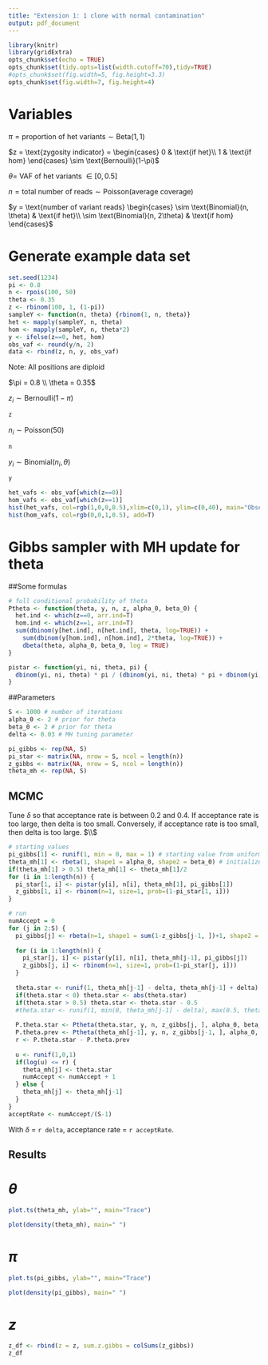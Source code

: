 ```yaml
---
title: "Extension 1: 1 clone with normal contamination"
output: pdf_document
---
```


```r
library(knitr)
library(gridExtra)
opts_chunk$set(echo = TRUE)
opts_chunk$set(tidy.opts=list(width.cutoff=70),tidy=TRUE)
#opts_chunk$set(fig.width=5, fig.height=3.3) 
opts_chunk$set(fig.width=7, fig.height=4) 
```
# Variables
$\pi = \text{proportion of het variants} \sim \text{Beta}(1,1)$ 

$z = \text{zygosity indicator} = 
  \begin{cases}
    0 & \text{if  het}\\
    1 & \text{if  hom}
    \end{cases} \sim \text{Bernoulli}(1-\pi)$

$\theta =$ VAF of het variants $\in [0, 0.5]$

$n = \text{total number of reads} \sim \text{Poisson(average coverage)}$

$y = \text{number of variant reads}
  \begin{cases}
    \sim \text{Binomial}(n, \theta) & \text{if  het}\\
    \sim \text{Binomial}(n, 2\theta) & \text{if  hom}
  \end{cases}$
  
# Generate example data set

```r
set.seed(1234)
pi <- 0.8 
n <- rpois(100, 50) 
theta <- 0.35
z <- rbinom(100, 1, (1-pi)) 
sampleY <- function(n, theta) {rbinom(1, n, theta)}
het <- mapply(sampleY, n, theta)
hom <- mapply(sampleY, n, theta*2)
y <- ifelse(z==0, het, hom)
obs_vaf <- round(y/n, 2)
data <- rbind(z, n, y, obs_vaf)
```

Note: All positions are diploid

$\pi = 0.8 \\ \theta = 0.35$

$z_i \sim \text{Bernoulli}(1-\pi)$ 
```r
z
```

$n_i \sim \text{Poisson(50)}$ 
```r
n
```

$y_i \sim \text{Binomial}(n_i, \theta)$ 
```r
y
```

```r
het_vafs <- obs_vaf[which(z==0)]
hom_vafs <- obs_vaf[which(z==1)]
hist(het_vafs, col=rgb(1,0,0,0.5),xlim=c(0,1), ylim=c(0,40), main="Observed VAFs", xlab="VAF")
hist(hom_vafs, col=rgb(0,0,1,0.5), add=T)
```

# Gibbs sampler with MH update for theta

##Some formulas

```r
# full conditional probability of theta 
Ptheta <- function(theta, y, n, z, alpha_0, beta_0) {
  het.ind <- which(z==0, arr.ind=T)
  hom.ind <- which(z==1, arr.ind=T)
  sum(dbinom(y[het.ind], n[het.ind], theta, log=TRUE)) +
    sum(dbinom(y[hom.ind], n[hom.ind], 2*theta, log=TRUE)) +
    dbeta(theta, alpha_0, beta_0, log = TRUE)
}

pistar <- function(yi, ni, theta, pi) {
  dbinom(yi, ni, theta) * pi / (dbinom(yi, ni, theta) * pi + dbinom(yi, ni, theta*2) * (1-pi))
}
```

##Parameters

```r
S <- 1000 # number of iterations
alpha_0 <- 2 # prior for theta
beta_0 <- 2 # prior for theta
delta <- 0.03 # MH tuning parameter

pi_gibbs <- rep(NA, S)
pi_star <- matrix(NA, nrow = S, ncol = length(n))
z_gibbs <- matrix(NA, nrow = S, ncol = length(n))
theta_mh <- rep(NA, S)
```

## MCMC 
Tune $\delta$ so that acceptance rate is between 0.2 and 0.4. If acceptance rate is too large, then delta is too small. Conversely, if acceptance rate is too small, then delta is too large. 
$\\$
```r
# starting values
pi_gibbs[1] <- runif(1, min = 0, max = 1) # starting value from uniform prior
theta_mh[1] <- rbeta(1, shape1 = alpha_0, shape2 = beta_0) # initialize from beta prior
if(theta_mh[1] > 0.5) theta_mh[1] <- theta_mh[1]/2
for (i in 1:length(n)) {
  pi_star[1, i] <- pistar(y[i], n[i], theta_mh[1], pi_gibbs[1])
  z_gibbs[1, i] <- rbinom(n=1, size=1, prob=(1-pi_star[1, i]))
}

# run
numAccept = 0
for (j in 2:S) {
  pi_gibbs[j] <- rbeta(n=1, shape1 = sum(1-z_gibbs[j-1, ])+1, shape2 = sum(z_gibbs[j-1, ])+1)
  
  for (i in 1:length(n)) {
    pi_star[j, i] <- pistar(y[i], n[i], theta_mh[j-1], pi_gibbs[j])
    z_gibbs[j, i] <- rbinom(n=1, size=1, prob=(1-pi_star[j, i]))
  }
  
  theta.star <- runif(1, theta_mh[j-1] - delta, theta_mh[j-1] + delta)
  if(theta.star < 0) theta.star <- abs(theta.star)
  if(theta.star > 0.5) theta.star <- theta.star - 0.5
  #theta.star <- runif(1, min(0, theta_mh[j-1] - delta), max(0.5, theta_mh[j-1] + delta))
  
  P.theta.star <- Ptheta(theta.star, y, n, z_gibbs[j, ], alpha_0, beta_0)
  P.theta.prev <- Ptheta(theta_mh[j-1], y, n, z_gibbs[j-1, ], alpha_0, beta_0)
  r <- P.theta.star - P.theta.prev
  
  u <- runif(1,0,1)
  if(log(u) <= r) {
    theta_mh[j] <- theta.star
    numAccept <- numAccept + 1
  } else {
    theta_mh[j] <- theta_mh[j-1]
  }
}
acceptRate <- numAccept/(S-1)
```

With $\delta$ = `r delta`, acceptance rate = `r acceptRate`.

## Results
# $\theta$
```r
plot.ts(theta_mh, ylab="", main="Trace")

plot(density(theta_mh), main=" ")
```

# $\pi$
```r
plot.ts(pi_gibbs, ylab="", main="Trace")

plot(density(pi_gibbs), main=" ")
```

# $z$
```r
z_df <- rbind(z = z, sum.z.gibbs = colSums(z_gibbs))
z_df
```